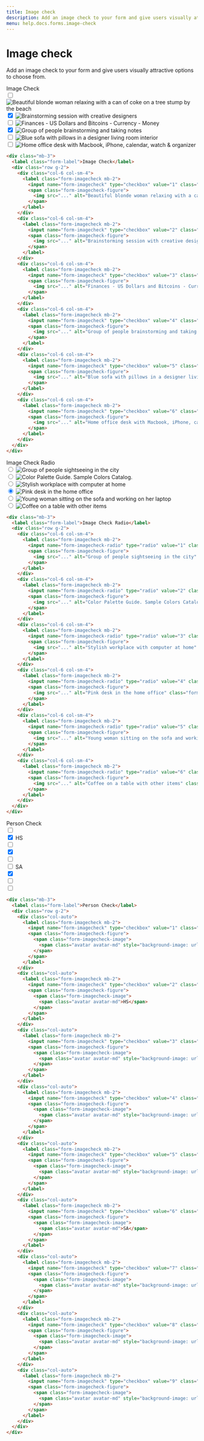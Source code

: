 ```yaml
---
title: Image check
description: Add an image check to your form and give users visually attractive options to choose from.
menu: help.docs.forms.image-check
---
```


# Image check

Add an image check to your form and give users visually attractive options to choose from.

<Example>
<div class="mb-3">
  <label class="form-label">Image Check</label>
  <div class="row g-2">
    <div class="col-6 col-sm-4">
      <label class="form-imagecheck mb-2">
        <input name="form-imagecheck" type="checkbox" value="1" class="form-imagecheck-input" />
        <span class="form-imagecheck-figure">
          <img src="..." alt="Beautiful blonde woman relaxing with a can of coke on a tree stump by the beach" class="form-imagecheck-image" />
        </span>
      </label>
    </div>
    <div class="col-6 col-sm-4">
      <label class="form-imagecheck mb-2">
        <input name="form-imagecheck" type="checkbox" value="2" class="form-imagecheck-input"  checked/>
        <span class="form-imagecheck-figure">
          <img src="..." alt="Brainstorming session with creative designers" class="form-imagecheck-image" />
        </span>
      </label>
    </div>
    <div class="col-6 col-sm-4">
      <label class="form-imagecheck mb-2">
        <input name="form-imagecheck" type="checkbox" value="3" class="form-imagecheck-input" />
        <span class="form-imagecheck-figure">
          <img src="..." alt="Finances - US Dollars and Bitcoins - Currency - Money" class="form-imagecheck-image" />
        </span>
      </label>
    </div>
    <div class="col-6 col-sm-4">
      <label class="form-imagecheck mb-2">
        <input name="form-imagecheck" type="checkbox" value="4" class="form-imagecheck-input"  checked/>
        <span class="form-imagecheck-figure">
          <img src="..." alt="Group of people brainstorming and taking notes" class="form-imagecheck-image" />
        </span>
      </label>
    </div>
    <div class="col-6 col-sm-4">
      <label class="form-imagecheck mb-2">
        <input name="form-imagecheck" type="checkbox" value="5" class="form-imagecheck-input" />
        <span class="form-imagecheck-figure">
          <img src="..." alt="Blue sofa with pillows in a designer living room interior" class="form-imagecheck-image" />
        </span>
      </label>
    </div>
    <div class="col-6 col-sm-4">
      <label class="form-imagecheck mb-2">
        <input name="form-imagecheck" type="checkbox" value="6" class="form-imagecheck-input" />
        <span class="form-imagecheck-figure">
          <img src="..." alt="Home office desk with Macbook, iPhone, calendar, watch & organizer" class="form-imagecheck-image" />
        </span>
      </label>
    </div>
  </div>
</div>
</Example>

~~~html
<div class="mb-3">
  <label class="form-label">Image Check</label>
  <div class="row g-2">
    <div class="col-6 col-sm-4">
      <label class="form-imagecheck mb-2">
        <input name="form-imagecheck" type="checkbox" value="1" class="form-imagecheck-input" />
        <span class="form-imagecheck-figure">
          <img src="..." alt="Beautiful blonde woman relaxing with a can of coke on a tree stump by the beach" class="form-imagecheck-image" />
        </span>
      </label>
    </div>
    <div class="col-6 col-sm-4">
      <label class="form-imagecheck mb-2">
        <input name="form-imagecheck" type="checkbox" value="2" class="form-imagecheck-input"  checked/>
        <span class="form-imagecheck-figure">
          <img src="..." alt="Brainstorming session with creative designers" class="form-imagecheck-image" />
        </span>
      </label>
    </div>
    <div class="col-6 col-sm-4">
      <label class="form-imagecheck mb-2">
        <input name="form-imagecheck" type="checkbox" value="3" class="form-imagecheck-input" />
        <span class="form-imagecheck-figure">
          <img src="..." alt="Finances - US Dollars and Bitcoins - Currency - Money" class="form-imagecheck-image" />
        </span>
      </label>
    </div>
    <div class="col-6 col-sm-4">
      <label class="form-imagecheck mb-2">
        <input name="form-imagecheck" type="checkbox" value="4" class="form-imagecheck-input"  checked/>
        <span class="form-imagecheck-figure">
          <img src="..." alt="Group of people brainstorming and taking notes" class="form-imagecheck-image" />
        </span>
      </label>
    </div>
    <div class="col-6 col-sm-4">
      <label class="form-imagecheck mb-2">
        <input name="form-imagecheck" type="checkbox" value="5" class="form-imagecheck-input" />
        <span class="form-imagecheck-figure">
          <img src="..." alt="Blue sofa with pillows in a designer living room interior" class="form-imagecheck-image" />
        </span>
      </label>
    </div>
    <div class="col-6 col-sm-4">
      <label class="form-imagecheck mb-2">
        <input name="form-imagecheck" type="checkbox" value="6" class="form-imagecheck-input" />
        <span class="form-imagecheck-figure">
          <img src="..." alt="Home office desk with Macbook, iPhone, calendar, watch & organizer" class="form-imagecheck-image" />
        </span>
      </label>
    </div>
  </div>
</div>
~~~

<Example>
<div class="mb-3">
  <label class="form-label">Image Check Radio</label>
  <div class="row g-2">
    <div class="col-6 col-sm-4">
      <label class="form-imagecheck mb-2">
        <input name="form-imagecheck-radio" type="radio" value="1" class="form-imagecheck-input" />
        <span class="form-imagecheck-figure">
          <img src="..." alt="Group of people sightseeing in the city" class="form-imagecheck-image" />
        </span>
      </label>
    </div>
    <div class="col-6 col-sm-4">
      <label class="form-imagecheck mb-2">
        <input name="form-imagecheck-radio" type="radio" value="2" class="form-imagecheck-input"  checked/>
        <span class="form-imagecheck-figure">
          <img src="..." alt="Color Palette Guide. Sample Colors Catalog." class="form-imagecheck-image" />
        </span>
      </label>
    </div>
    <div class="col-6 col-sm-4">
      <label class="form-imagecheck mb-2">
        <input name="form-imagecheck-radio" type="radio" value="3" class="form-imagecheck-input" />
        <span class="form-imagecheck-figure">
          <img src="..." alt="Stylish workplace with computer at home" class="form-imagecheck-image" />
        </span>
      </label>
    </div>
    <div class="col-6 col-sm-4">
      <label class="form-imagecheck mb-2">
        <input name="form-imagecheck-radio" type="radio" value="4" class="form-imagecheck-input"  checked/>
        <span class="form-imagecheck-figure">
          <img src="..." alt="Pink desk in the home office" class="form-imagecheck-image" />
        </span>
      </label>
    </div>
    <div class="col-6 col-sm-4">
      <label class="form-imagecheck mb-2">
        <input name="form-imagecheck-radio" type="radio" value="5" class="form-imagecheck-input" />
        <span class="form-imagecheck-figure">
          <img src="..." alt="Young woman sitting on the sofa and working on her laptop" class="form-imagecheck-image" />
        </span>
      </label>
    </div>
    <div class="col-6 col-sm-4">
      <label class="form-imagecheck mb-2">
        <input name="form-imagecheck-radio" type="radio" value="6" class="form-imagecheck-input" />
        <span class="form-imagecheck-figure">
          <img src="..." alt="Coffee on a table with other items" class="form-imagecheck-image" />
        </span>
      </label>
    </div>
  </div>
</div>
</Example>

~~~html
<div class="mb-3">
  <label class="form-label">Image Check Radio</label>
  <div class="row g-2">
    <div class="col-6 col-sm-4">
      <label class="form-imagecheck mb-2">
        <input name="form-imagecheck-radio" type="radio" value="1" class="form-imagecheck-input" />
        <span class="form-imagecheck-figure">
          <img src="..." alt="Group of people sightseeing in the city" class="form-imagecheck-image" />
        </span>
      </label>
    </div>
    <div class="col-6 col-sm-4">
      <label class="form-imagecheck mb-2">
        <input name="form-imagecheck-radio" type="radio" value="2" class="form-imagecheck-input"  checked/>
        <span class="form-imagecheck-figure">
          <img src="..." alt="Color Palette Guide. Sample Colors Catalog." class="form-imagecheck-image" />
        </span>
      </label>
    </div>
    <div class="col-6 col-sm-4">
      <label class="form-imagecheck mb-2">
        <input name="form-imagecheck-radio" type="radio" value="3" class="form-imagecheck-input" />
        <span class="form-imagecheck-figure">
          <img src="..." alt="Stylish workplace with computer at home" class="form-imagecheck-image" />
        </span>
      </label>
    </div>
    <div class="col-6 col-sm-4">
      <label class="form-imagecheck mb-2">
        <input name="form-imagecheck-radio" type="radio" value="4" class="form-imagecheck-input"  checked/>
        <span class="form-imagecheck-figure">
          <img src="..." alt="Pink desk in the home office" class="form-imagecheck-image" />
        </span>
      </label>
    </div>
    <div class="col-6 col-sm-4">
      <label class="form-imagecheck mb-2">
        <input name="form-imagecheck-radio" type="radio" value="5" class="form-imagecheck-input" />
        <span class="form-imagecheck-figure">
          <img src="..." alt="Young woman sitting on the sofa and working on her laptop" class="form-imagecheck-image" />
        </span>
      </label>
    </div>
    <div class="col-6 col-sm-4">
      <label class="form-imagecheck mb-2">
        <input name="form-imagecheck-radio" type="radio" value="6" class="form-imagecheck-input" />
        <span class="form-imagecheck-figure">
          <img src="..." alt="Coffee on a table with other items" class="form-imagecheck-image" />
        </span>
      </label>
    </div>
  </div>
</div>
~~~


<Example>
<div class="mb-3">
  <label class="form-label">Person Check</label>
  <div class="row g-2">
    <div class="col-auto">
      <label class="form-imagecheck mb-2">
        <input name="form-imagecheck" type="checkbox" value="1" class="form-imagecheck-input" />
        <span class="form-imagecheck-figure">
          <span class="form-imagecheck-image">
            <span class="avatar avatar-md" stylexx="background-image: url(...)"></span>
          </span>
        </span>
      </label>
    </div>
    <div class="col-auto">
      <label class="form-imagecheck mb-2">
        <input name="form-imagecheck" type="checkbox" value="2" class="form-imagecheck-input"  checked/>
        <span class="form-imagecheck-figure">
          <span class="form-imagecheck-image">
            <span class="avatar avatar-md">HS</span>
          </span>
        </span>
      </label>
    </div>
    <div class="col-auto">
      <label class="form-imagecheck mb-2">
        <input name="form-imagecheck" type="checkbox" value="3" class="form-imagecheck-input" />
        <span class="form-imagecheck-figure">
          <span class="form-imagecheck-image">
            <span class="avatar avatar-md" stylexx="background-image: url(...)"></span>
          </span>
        </span>
      </label>
    </div>
    <div class="col-auto">
      <label class="form-imagecheck mb-2">
        <input name="form-imagecheck" type="checkbox" value="4" class="form-imagecheck-input"  checked/>
        <span class="form-imagecheck-figure">
          <span class="form-imagecheck-image">
            <span class="avatar avatar-md" stylexx="background-image: url(...)"></span>
          </span>
        </span>
      </label>
    </div>
    <div class="col-auto">
      <label class="form-imagecheck mb-2">
        <input name="form-imagecheck" type="checkbox" value="5" class="form-imagecheck-input" />
        <span class="form-imagecheck-figure">
          <span class="form-imagecheck-image">
            <span class="avatar avatar-md" stylexx="background-image: url(...)"></span>
          </span>
        </span>
      </label>
    </div>
    <div class="col-auto">
      <label class="form-imagecheck mb-2">
        <input name="form-imagecheck" type="checkbox" value="6" class="form-imagecheck-input" />
        <span class="form-imagecheck-figure">
          <span class="form-imagecheck-image">
            <span class="avatar avatar-md">SA</span>
          </span>
        </span>
      </label>
    </div>
    <div class="col-auto">
      <label class="form-imagecheck mb-2">
        <input name="form-imagecheck" type="checkbox" value="7" class="form-imagecheck-input"  checked/>
        <span class="form-imagecheck-figure">
          <span class="form-imagecheck-image">
            <span class="avatar avatar-md" stylexx="background-image: url(...)"></span>
          </span>
        </span>
      </label>
    </div>
    <div class="col-auto">
      <label class="form-imagecheck mb-2">
        <input name="form-imagecheck" type="checkbox" value="8" class="form-imagecheck-input" />
        <span class="form-imagecheck-figure">
          <span class="form-imagecheck-image">
            <span class="avatar avatar-md" stylexx="background-image: url(...)"></span>
          </span>
        </span>
      </label>
    </div>
    <div class="col-auto">
      <label class="form-imagecheck mb-2">
        <input name="form-imagecheck" type="checkbox" value="9" class="form-imagecheck-input" />
        <span class="form-imagecheck-figure">
          <span class="form-imagecheck-image">
            <span class="avatar avatar-md" stylexx="background-image: url(...)"></span>
          </span>
        </span>
      </label>
    </div>
  </div>
</div>
</Example>

~~~html
<div class="mb-3">
  <label class="form-label">Person Check</label>
  <div class="row g-2">
    <div class="col-auto">
      <label class="form-imagecheck mb-2">
        <input name="form-imagecheck" type="checkbox" value="1" class="form-imagecheck-input" />
        <span class="form-imagecheck-figure">
          <span class="form-imagecheck-image">
            <span class="avatar avatar-md" style="background-image: url(...)"></span>
          </span>
        </span>
      </label>
    </div>
    <div class="col-auto">
      <label class="form-imagecheck mb-2">
        <input name="form-imagecheck" type="checkbox" value="2" class="form-imagecheck-input"  checked/>
        <span class="form-imagecheck-figure">
          <span class="form-imagecheck-image">
            <span class="avatar avatar-md">HS</span>
          </span>
        </span>
      </label>
    </div>
    <div class="col-auto">
      <label class="form-imagecheck mb-2">
        <input name="form-imagecheck" type="checkbox" value="3" class="form-imagecheck-input" />
        <span class="form-imagecheck-figure">
          <span class="form-imagecheck-image">
            <span class="avatar avatar-md" style="background-image: url(...)"></span>
          </span>
        </span>
      </label>
    </div>
    <div class="col-auto">
      <label class="form-imagecheck mb-2">
        <input name="form-imagecheck" type="checkbox" value="4" class="form-imagecheck-input"  checked/>
        <span class="form-imagecheck-figure">
          <span class="form-imagecheck-image">
            <span class="avatar avatar-md" style="background-image: url(...)"></span>
          </span>
        </span>
      </label>
    </div>
    <div class="col-auto">
      <label class="form-imagecheck mb-2">
        <input name="form-imagecheck" type="checkbox" value="5" class="form-imagecheck-input" />
        <span class="form-imagecheck-figure">
          <span class="form-imagecheck-image">
            <span class="avatar avatar-md" style="background-image: url(...)"></span>
          </span>
        </span>
      </label>
    </div>
    <div class="col-auto">
      <label class="form-imagecheck mb-2">
        <input name="form-imagecheck" type="checkbox" value="6" class="form-imagecheck-input" />
        <span class="form-imagecheck-figure">
          <span class="form-imagecheck-image">
            <span class="avatar avatar-md">SA</span>
          </span>
        </span>
      </label>
    </div>
    <div class="col-auto">
      <label class="form-imagecheck mb-2">
        <input name="form-imagecheck" type="checkbox" value="7" class="form-imagecheck-input"  checked/>
        <span class="form-imagecheck-figure">
          <span class="form-imagecheck-image">
            <span class="avatar avatar-md" style="background-image: url(...)"></span>
          </span>
        </span>
      </label>
    </div>
    <div class="col-auto">
      <label class="form-imagecheck mb-2">
        <input name="form-imagecheck" type="checkbox" value="8" class="form-imagecheck-input" />
        <span class="form-imagecheck-figure">
          <span class="form-imagecheck-image">
            <span class="avatar avatar-md" style="background-image: url(...)"></span>
          </span>
        </span>
      </label>
    </div>
    <div class="col-auto">
      <label class="form-imagecheck mb-2">
        <input name="form-imagecheck" type="checkbox" value="9" class="form-imagecheck-input" />
        <span class="form-imagecheck-figure">
          <span class="form-imagecheck-image">
            <span class="avatar avatar-md" style="background-image: url(...)"></span>
          </span>
        </span>
      </label>
    </div>
  </div>
</div>
~~~
